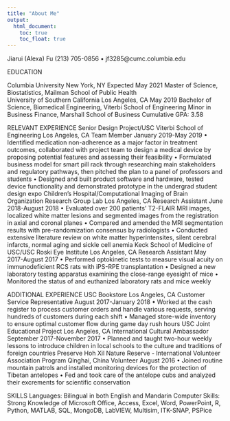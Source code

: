 ```yaml
---
title: "About Me"
output: 
  html_document:
    toc: true
    toc_float: true
---
```


Jiarui (Alexa) Fu
(213) 705-0856 • jf3285@cumc.columbia.edu

EDUCATION

Columbia University 	  New York, NY      Expected May 2021
Master of Science, Biostatistics, Mailman School of Public Health                                                          
University of Southern California	        Los Angeles, CA    May 2019 
Bachelor of Science, Biomedical Engineering, Viterbi School of Engineering		Minor in Business Finance, Marshall School of Business                                                                Cumulative GPA: 3.58

RELEVANT EXPERIENCE
Senior Design Project/USC Viterbi School of Engineering 						  Los Angeles, CA
Team Member 											     January 2019-May 2019
•	Identified medication non-adherence as a major factor in treatment outcomes, collaborated with project team to design a medical device by proposing potential features and assessing their feasibility
•	Formulated business model for smart pill rack through researching main stakeholders and regulatory pathways, then pitched the plan to a panel of professors and students 
•	Designed and built product software and hardware, tested device functionality and demonstrated prototype in the undergrad student design expo
Children’s Hospital/Computational Imaging of Brain Organization Research Group Lab		Los Angeles, CA Research Assistant	      June 2018-August 2018
•	Evaluated over 200 patients’ T2-FLAIR MRI images, localized white matter lesions and segmented images from the registration in axial and coronal planes
•	Compared and amended the MRI segmentation results with pre-randomization consensus by radiologists 
•	Conducted extensive literature review on white matter hyperintensites, silent cerebral infarcts, normal aging and sickle cell anemia
Keck School of Medicine of USC/USC Roski Eye Institute		Los Angeles, CA Research Assistant	      May 2017-August 2017
•	Performed optokinetic tests to measure visual acuity on immunodeficient RCS rats with iPS-RPE transplantation 
•	Designed a new laboratory testing apparatus examining the close-range eyesight of mice
•	Monitored the status of and euthanized laboratory rats and mice weekly

ADDITIONAL EXPERIENCE
  USC Bookstore	    Los Angeles, CA
Customer Service Representative	    August 2017-January 2018
•	Worked at the cash register to process customer orders and handle various requests, serving hundreds of customers during each shift
•	Managed store-wide inventory to ensure optimal customer flow during game day rush hours
  USC Joint Educational Project	    Los Angeles, CA
International Cultural Ambassador                                                                                           September 2017-November 2017
•	Planned and taught two-hour weekly lessons to introduce children in local schools to the culture and traditions of foreign countries
Preserve Hoh Xil Nature Reserve - International Volunteer Association Program	   Qinghai, China
Volunteer	    August 2016
•	Joined routine mountain patrols and installed monitoring devices for the protection of Tibetan antelopes
•	Fed and took care of the antelope cubs and analyzed their excrements for scientific conservation

SKILLS
Languages: Bilingual in both English and Mandarin
Computer Skills: Strong Knowledge of Microsoft Office, Access, Excel, Word, PowerPoint, R, Python, MATLAB, SQL, MongoDB, LabVIEW, Multisim, ITK-SNAP, PSPice


